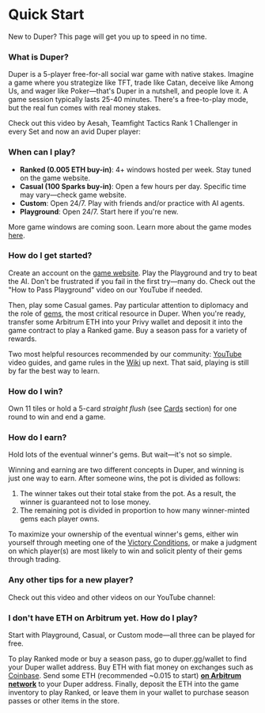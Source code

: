 
# Quick Start

New to Duper? This page will get you up to speed in no time.

### What is Duper?

Duper is a 5-player free-for-all social war game with native stakes. Imagine a game where you strategize like TFT, trade like Catan, deceive like Among Us, and wager like Poker—that's Duper in a nutshell, and people love it. A game session typically lasts 25-40 minutes. There's a free-to-play mode, but the real fun comes with real money stakes.

Check out this video by Aesah, Teamfight Tactics Rank 1 Challenger in every Set and now an avid Duper player:
<YouTube id="CtORUaHitp8" />

### When can I play?

- **Ranked (0.005 ETH buy-in)**: 4+ windows hosted per week. Stay tuned on the game website.
- **Casual (100 Sparks buy-in)**: Open a few hours per day. Specific time may vary—check game website.
- **Custom**: Open 24/7. Play with friends and/or practice with AI agents.
- **Playground**: Open 24/7. Start here if you're new.

More game windows are coming soon. Learn more about the game modes [here](modes).

### How do I get started?

Create an account on the [game website](https://www.duper.gg). Play the Playground and try to beat the AI. Don't be frustrated if you fail in the first try—many do. Check out the "How to Pass Playground" video on our YouTube if needed.

Then, play some Casual games. Pay particular attention to diplomacy and the role of [gems](./wiki/fundamentals/resources#gems), the most critical resource in Duper. When you're ready, transfer some Arbitrum ETH into your Privy wallet and deposit it into the game contract to play a Ranked game. Buy a season pass for a variety of rewards.

Two most helpful resources recommended by our community: [YouTube](https://youtube.com/@dupergame) video guides, and game rules in the [Wiki](./wiki/) up next. That said, playing is still by far the best way to learn.

### How do I win?

Own 11 tiles or hold a 5-card _straight flush_ (see [Cards](./wiki/fundamentals/resources#cards) section) for one round to win and end a game.

### How do I earn?

Hold lots of the eventual winner's gems. But wait—it's not so simple.

Winning and earning are two different concepts in Duper, and winning is just one way to earn. After someone wins, the pot is divided as follows:

1. The winner takes out their total stake from the pot. As a result, the winner is guaranteed not to lose money.
2. The remaining pot is divided in proportion to how many winner-minted gems each player owns.

To maximize your ownership of the eventual winner's gems, either win yourself through meeting one of the [Victory Conditions](./wiki/flow/victory.mdx), or make a judgment on which player(s) are most likely to win and solicit plenty of their gems through trading.

### Any other tips for a new player?

Check out this video and other videos on our YouTube channel:

<YouTube id="6PjbgLxy6q8" />

### I don't have ETH on Arbitrum yet. How do I play?

Start with Playground, Casual, or Custom mode—all three can be played for free.

To play Ranked mode or buy a season pass, go to duper.gg/wallet to find your Duper wallet address. Buy ETH with fiat money on exchanges such as [Coinbase](http://coinbase.com/price/ethereum). Send some ETH (recommended ~0.015 to start) **<u>on Arbitrum network</u>** to your Duper address. Finally, deposit the ETH into the game inventory to play Ranked, or leave them in your wallet to purchase season passes or other items in the store.

